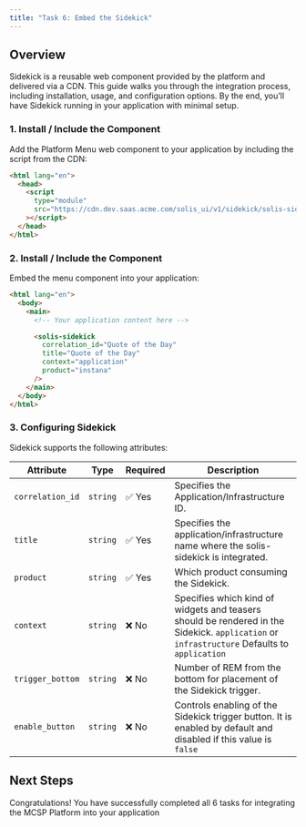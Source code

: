 ```yaml
---
title: "Task 6: Embed the Sidekick"
---
```


## Overview

Sidekick is a reusable web component provided by the platform and delivered via a CDN. This guide walks you through the integration process, including installation, usage, and configuration options. By the end, you’ll have Sidekick running in your application with minimal setup.

### 1. Install / Include the Component

Add the Platform Menu web component to your application by including the script from the CDN:

```html
<html lang="en">
  <head>
    <script
      type="module"
      src="https://cdn.dev.saas.acme.com/solis_ui/v1/sidekick/solis-sidekick.es.js"
    ></script>
  </head>
</html>
```

### 2. Install / Include the Component

Embed the menu component into your application:

```html
<html lang="en">
  <body>
    <main>
      <!-- Your application content here -->

      <solis-sidekick
        correlation_id="Quote of the Day"
        title="Quote of the Day"
        context="application"
        product="instana"
      />
    </main>
  </body>
</html>
```

### 3. Configuring Sidekick

Sidekick supports the following attributes:

| Attribute        | Type     | Required | Description                                                                                                                                 |
| ---------------- | -------- | -------- | ------------------------------------------------------------------------------------------------------------------------------------------- |
| `correlation_id` | `string` | ✅ Yes   | Specifies the Application/Infrastructure ID.                                                                                                |
| `title`          | `string` | ✅ Yes   | Specifies the application/infrastructure name where the solis-sidekick is integrated.                                                       |
| `product`        | `string` | ✅ Yes   | Which product consuming the Sidekick.                                                                                                       |
| `context`        | `string` | ❌ No    | Specifies which kind of widgets and teasers should be rendered in the Sidekick. `application` or `infrastructure` Defaults to `application` |
| `trigger_bottom` | `string` | ❌ No    | Number of REM from the bottom for placement of the Sidekick trigger.                                                                        |
| `enable_button`  | `string` | ❌ No    | Controls enabling of the Sidekick trigger button. It is enabled by default and disabled if this value is `false`                            |

## Next Steps

Congratulations! You have successfully completed all 6 tasks for integrating the MCSP Platform into your application
